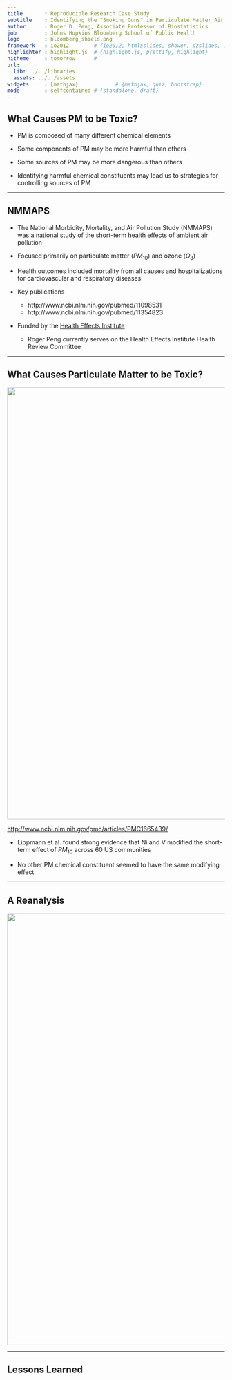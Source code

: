 ```yaml
---
title       : Reproducible Research Case Study
subtitle    : Identifying the "Smoking Guns" in Particulate Matter Air Pollution
author      : Roger D. Peng, Associate Professor of Biostatistics
job         : Johns Hopkins Bloomberg School of Public Health
logo        : bloomberg_shield.png
framework   : io2012        # {io2012, html5slides, shower, dzslides, ...}
highlighter : highlight.js  # {highlight.js, prettify, highlight}
hitheme     : tomorrow      # 
url:
  lib: ../../libraries
  assets: ../../assets
widgets     : [mathjax]            # {mathjax, quiz, bootstrap}
mode        : selfcontained # {standalone, draft}
---
```



## What Causes PM to be Toxic?

- PM is composed of many different chemical elements

- Some components of PM may be more harmful than others 

- Some sources of PM may be more dangerous than others

- Identifying harmful chemical constituents may lead us to strategies
  for controlling sources of PM


---

## NMMAPS

- The National Morbidity, Mortality, and Air Pollution Study (NMMAPS)
  was a national study of the short-term health effects of ambient air
  pollution

- Focused primarily on particulate matter ($PM_{10}$) and ozone ($O_3$)

- Health outcomes included mortality from all causes and
  hospitalizations for cardiovascular and respiratory diseases

- Key publications
  - http://www.ncbi.nlm.nih.gov/pubmed/11098531
  - http://www.ncbi.nlm.nih.gov/pubmed/11354823

- Funded by the [Health Effects
  Institute](http://www.healtheffects.org) 

  - Roger Peng currently serves on the Health Effects Institute Health
  Review Committee


---

## What Causes Particulate Matter to be Toxic?

<img src="lippmann.png" width=1000 />


<http://www.ncbi.nlm.nih.gov/pmc/articles/PMC1665439/>

- Lippmann et al. found strong evidence that Ni and V modified
  the short-term effect of $PM_{10}$ across 60 US communities

- No other PM chemical constituent seemed to have the same modifying
  effect

---


## A Reanalysis

<img src="dominici.png" width=1000 />


---

## Lessons Learned



